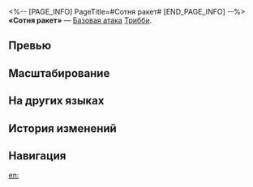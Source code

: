 <%-- [PAGE_INFO]
PageTitle=#Сотня ракет#
[END_PAGE_INFO] --%>
{{Навык Инфобокс
|Название         = Сотня ракет
|Изображение      = Навык Сотня ракет.png
|Персонаж         = Трибби
|Тип              = Базовая атака
|Тэг              = Взрывная атака
|УронСтойк        = 10 (основная цель)<br />5
|ЭнергияГен       = 20
|Энергия          = 
|Длительность     = 
|Описание         = Наносит выбранному противнику квантовый урон, равный {{Цвет|Выделенный|15%—33%}} от макс. НР Трибби. Наносит соседним целям квантовый урон, равный {{Цвет|Выделенный|7,5%—16,5%}} от макс. НР Трибби.
|Свойство1        = 
|Масштабирование1 = 
}}
'''«Сотня ракет»''' — [[Базовая атака]] [[Трибби]].

==Превью==
{{Превью
|Файл = Сотня ракет Превью
}}

==Масштабирование==
{{Масштабирование навыка|тип=Базовая атака
|15%;18%;21%;24%;27%;30%;33%;36%;39%;42%
|7.5%;9%;10.5%;12%;13.5%;15%;16.5%;18%;19.5%;21%
}}

==На других языках==
{{На других языках
|en   = Hundred Rockets
|zhs  = 一百层的小火箭
|zht  = 一百層的小火箭
|ja   = {{Rubi|百発分|ひゃっぱつぶん}}のピラヴロス
|ko   = 100층짜리 미니 로켓
|es   = Cohetito de cien pisos
|fr   = Fusée des étoiles
|ru   = Сотня ракет
|th   = Hundred Rockets
|vi   = Hỏa Tiễn Một Trăm Tầng
|de   = Hundert kleine Raketen
|id   = Hundred Rockets
|pt   = Cem Foguetinhos
}}

==История изменений==
{{История изменений|3.5}}

==Навигация==
{{Навык Навбокс|Трибби}}

[[en:]]
